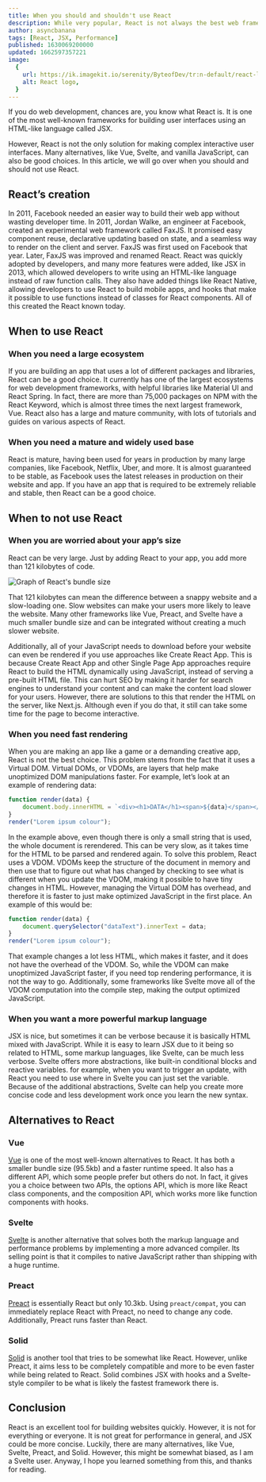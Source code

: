 ```yaml
---
title: When you should and shouldn't use React
description: While very popular, React is not always the best web framework to use. In this article, we go over when to use React and when not to.
author: asyncbanana
tags: [React, JSX, Performance]
published: 1630069200000
updated: 1662597357221
image:
  {
    url: https://ik.imagekit.io/serenity/ByteofDev/tr:n-default/react-logo_8Ky052lTp.jpg,
    alt: React logo,
  }
---
```


If you do web development, chances are, you know what React is. It is one of the most well-known frameworks for building user interfaces using an HTML-like language called JSX.

However, React is not the only solution for making complex interactive user interfaces. Many alternatives, like Vue, Svelte, and vanilla JavaScript, can also be good choices. In this article, we will go over when you should and should not use React.

## React’s creation

In 2011, Facebook needed an easier way to build their web app without wasting developer time. In 2011, Jordan Walke, an engineer at Facebook, created an experimental web framework called FaxJS. It promised easy component reuse, declarative updating based on state, and a seamless way to render on the client and server. FaxJS was first used on Facebook that year. Later, FaxJS was improved and renamed React. React was quickly adopted by developers, and many more features were added, like JSX in 2013, which allowed developers to write using an HTML-like language instead of raw function calls. They also have added things like React Native, allowing developers to use React to build mobile apps, and hooks that make it possible to use functions instead of classes for React components. All of this created the React known today.

## When to use React

### When you need a large ecosystem

If you are building an app that uses a lot of different packages and libraries, React can be a good choice. It currently has one of the largest ecosystems for web development frameworks, with helpful libraries like Material UI and React Spring. In fact, there are more than 75,000 packages on NPM with the React Keyword, which is almost three times the next largest framework, Vue. React also has a large and mature community, with lots of tutorials and guides on various aspects of React.

### When you need a mature and widely used base

React is mature, having been used for years in production by many large companies, like Facebook, Netflix, Uber, and more. It is almost guaranteed to be stable, as Facebook uses the latest releases in production on their website and app. If you have an app that is required to be extremely reliable and stable, then React can be a good choice.

## When to not use React

### When you are worried about your app’s size

React can be very large. Just by adding React to your app, you add more than 121 kilobytes of code.

![Graph of React's bundle size](https://ik.imagekit.io/serenity/ByteofDev/react-dom-bundlephobia_x_BEYnNEPo.png)

That 121 kilobytes can mean the difference between a snappy website and a slow-loading one. Slow websites can make your users more likely to leave the website. Many other frameworks like Vue, Preact, and Svelte have a much smaller bundle size and can be integrated without creating a much slower website.

Additionally, all of your JavaScript needs to download before your website can even be rendered if you use approaches like Create React App. This is because Create React App and other Single Page App approaches require React to build the HTML dynamically using JavaScript, instead of serving a pre-built HTML file. This can hurt SEO by making it harder for search engines to understand your content and can make the content load slower for your users. However, there are solutions to this that render the HTML on the server, like Next.js. Although even if you do that, it still can take some time for the page to become interactive.

### When you need fast rendering

When you are making an app like a game or a demanding creative app, React is not the best choice. This problem stems from the fact that it uses a Virtual DOM. Virtual DOMs, or VDOMs, are layers that help make unoptimized DOM manipulations faster. For example, let’s look at an example of rendering data:

```js
function render(data) {
	document.body.innerHTML = `<div><h1>DATA</h1><span>${data}</span></div>`;
}
render("Lorem ipsum colour");
```

In the example above, even though there is only a small string that is used, the whole document is rerendered. This can be very slow, as it takes time for the HTML to be parsed and rendered again. To solve this problem, React uses a VDOM. VDOMs keep the structure of the document in memory and then use that to figure out what has changed by checking to see what is different when you update the VDOM, making it possible to have tiny changes in HTML. However, managing the Virtual DOM has overhead, and therefore it is faster to just make optimized JavaScript in the first place. An example of this would be:

```js
function render(data) {
	document.querySelector("dataText").innerText = data;
}
render("Lorem ipsum colour");
```

That example changes a lot less HTML, which makes it faster, and it does not have the overhead of the VDOM. So, while the VDOM can make unoptimized JavaScript faster, if you need top rendering performance, it is not the way to go. Additionally, some frameworks like Svelte move all of the VDOM computation into the compile step, making the output optimized JavaScript.

### When you want a more powerful markup language

JSX is nice, but sometimes it can be verbose because it is basically HTML mixed with JavaScript. While it is easy to learn JSX due to it being so related to HTML, some markup languages, like Svelte, can be much less verbose. Svelte offers more abstractions, like built-in conditional blocks and reactive variables. for example, when you want to trigger an update, with React you need to use where in Svelte you can just set the variable. Because of the additional abstractions, Svelte can help you create more concise code and less development work once you learn the new syntax.

## Alternatives to React

### Vue

[Vue](https://vuejs.org/) is one of the most well-known alternatives to React. It has both a smaller bundle size (95.5kb) and a faster runtime speed. It also has a different API, which some people prefer but others do not. In fact, it gives you a choice between two APIs, the options API, which is more like React class components, and the composition API, which works more like function components with hooks.

### Svelte

[Svelte](https://svelte.dev/) is another alternative that solves both the markup language and performance problems by implementing a more advanced compiler. Its selling point is that it compiles to native JavaScript rather than shipping with a huge runtime.

### Preact

[Preact](https://preactjs.com/) is essentially React but only 10.3kb. Using `preact/compat`, you can immediately replace React with Preact, no need to change any code. Additionally, Preact runs faster than React.

### Solid

[Solid](https://www.solidjs.com/) is another tool that tries to be somewhat like React. However, unlike Preact, it aims less to be completely compatible and more to be even faster while being related to React. Solid combines JSX with hooks and a Svelte-style compiler to be what is likely the fastest framework there is.

## Conclusion

React is an excellent tool for building websites quickly. However, it is not for everything or everyone. It is not great for performance in general, and JSX could be more concise. Luckily, there are many alternatives, like Vue, Svelte, Preact, and Solid. However, this might be somewhat biased, as I am a Svelte user. Anyway, I hope you learned something from this, and thanks for reading.
